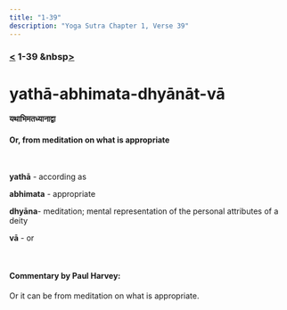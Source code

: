 ```yaml
---
title: "1-39"
description: "Yoga Sutra Chapter 1, Verse 39"
---
```


### [<](/Chapter-1/1-38) 1-39 &nbsp[>](/Chapter-1/1-40/)

# yathā-abhimata-dhyānāt-vā

#### यथाभिमतध्यानाद्वा

#### Or, from meditation on what is appropriate

<br />

**yathā** - according as <br />

**abhimata** - appropriate <br />

**dhyāna**- meditation; mental representation of the personal attributes of a deity <br />

**vā** - or <br />

<br />

#### Commentary by Paul Harvey: <br />

Or it can be from meditation on what is appropriate.

<br />
